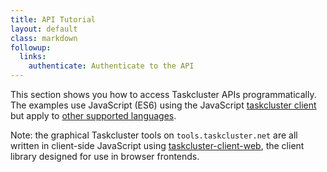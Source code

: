 ```yaml
---
title: API Tutorial
layout: default
class: markdown
followup:
  links:
    authenticate: Authenticate to the API
---
```


This section shows you how to access Taskcluster APIs programmatically.  The
examples use JavaScript (ES6) using the JavaScript [taskcluster
client](https://github.com/taskcluster/taskcluster-client) but apply to [other
supported
languages](/docs/manual/using/integration/libraries).

Note: the graphical Taskcluster tools on `tools.taskcluster.net` are all
written in client-side JavaScript using
[taskcluster-client-web](https://github.com/taskcluster/taskcluster-client-web),
the client library designed for use in browser frontends.

